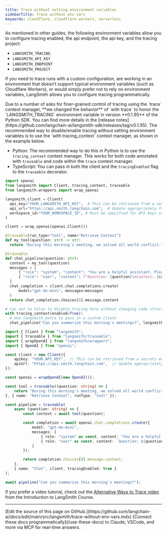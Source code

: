```yaml
---
title: Trace without setting environment variables
sidebarTitle: Trace without env vars
keywords: cloudflare, cloudflare workers, serverless
---
```


As mentioned in other guides, the following environment variables allow you to configure tracing enabled, the api endpoint, the api key, and the tracing project:

* `LANGSMITH_TRACING`
* `LANGSMITH_API_KEY`
* `LANGSMITH_ENDPOINT`
* `LANGSMITH_PROJECT`

If you need to trace runs with a custom configuration, are working in an environment that doesn’t support typical environment variables (such as Cloudflare Workers), or would simply prefer not to rely on environment variables, LangSmith allows you to configure tracing programmatically.

<Warning>
Due to a number of asks for finer-grained control of tracing using the `trace` context manager, **we changed the behavior** of `with trace` to honor the `LANGSMITH_TRACING` environment variable in version **0.1.95** of the Python SDK. You can find more details in the [release notes](https://github.com/langchain-ai/langsmith-sdk/releases/tag/v0.1.95). The recommended way to disable/enable tracing without setting environment variables is to use the `with tracing_context` context manager, as shown in the example below.
</Warning>

- Python: The recommended way to do this in Python is to use the `tracing_context` context manager. This works for both code annotated with `traceable` and code within the `trace` context manager.
- TypeScript: You can pass in both the client and the `tracingEnabled` flag to the `traceable` decorator.

<CodeGroup>

```python Python
import openai
from langsmith import Client, tracing_context, traceable
from langsmith.wrappers import wrap_openai

langsmith_client = Client(
  api_key="YOUR_LANGSMITH_API_KEY",  # This can be retrieved from a secrets manager
  api_url="https://api.smith.langchain.com",  # Update appropriately for self-hosted installations or the EU region
  workspace_id="YOUR_WORKSPACE_ID", # Must be specified for API keys scoped to multiple workspaces
)

client = wrap_openai(openai.Client())

@traceable(run_type="tool", name="Retrieve Context")
def my_tool(question: str) -> str:
  return "During this morning's meeting, we solved all world conflict."

@traceable
def chat_pipeline(question: str):
  context = my_tool(question)
  messages = [
      { "role": "system", "content": "You are a helpful assistant. Please respond to the user's request only based on the given context." },
      { "role": "user", "content": f"Question: {question}\nContext: {context}"}
  ]
  chat_completion = client.chat.completions.create(
      model="gpt-4o-mini", messages=messages
  )
  return chat_completion.choices[0].message.content

# Can set to False to disable tracing here without changing code structure
with tracing_context(enabled=True):
  # Use langsmith_extra to pass in a custom client
  chat_pipeline("Can you summarize this morning's meetings?", langsmith_extra={"client": langsmith_client})
```

```typescript TypeScript
import { Client } from "langsmith";
import { traceable } from "langsmith/traceable";
import { wrapOpenAI } from "langsmith/wrappers";
import { OpenAI } from "openai";

const client = new Client({
    apiKey: "YOUR_API_KEY",  // This can be retrieved from a secrets manager
    apiUrl: "https://api.smith.langchain.com",  // Update appropriately for self-hosted installations or the EU region
});

const openai = wrapOpenAI(new OpenAI());

const tool = traceable((question: string) => {
    return "During this morning's meeting, we solved all world conflict.";
}, { name: "Retrieve Context", runType: "tool" });

const pipeline = traceable(
    async (question: string) => {
        const context = await tool(question);

        const completion = await openai.chat.completions.create({
            model: "gpt-4o-mini",
            messages: [
                { role: "system" as const, content: "You are a helpful assistant. Please respond to the user's request only based on the given context." },
                { role: "user" as const, content: `Question: ${question}\nContext: ${context}`}
            ]
        });

        return completion.choices[0].message.content;
    },
    { name: "Chat", client, tracingEnabled: true }
);

await pipeline("Can you summarize this morning's meetings?");
```

</CodeGroup>

If you prefer a video tutorial, check out the [Alternative Ways to Trace video](https://academy.langchain.com/pages/intro-to-langsmith-preview) from the Introduction to LangSmith Course.

---

<Callout icon="pen-to-square" iconType="regular">
    [Edit the source of this page on GitHub.](https://github.com/langchain-ai/docs/edit/main/src/langsmith/trace-without-env-vars.mdx)
</Callout>
<Tip icon="terminal" iconType="regular">
    [Connect these docs programmatically](/use-these-docs) to Claude, VSCode, and more via MCP for    real-time answers.
</Tip>
